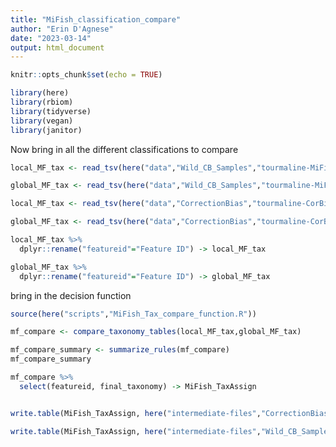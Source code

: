 ```yaml
---
title: "MiFish_classification_compare"
author: "Erin D'Agnese"
date: "2023-03-14"
output: html_document
---
```


```r
knitr::opts_chunk$set(echo = TRUE)
```

```r
library(here)
library(rbiom)
library(tidyverse)
library(vegan)
library(janitor)
```


Now bring in all the different classifications to compare
```r
local_MF_tax <- read_tsv(here("data","Wild_CB_Samples","tourmaline-MiFish_CB2_12122024","02-output-dada2-pe-unfiltered","01-taxonomyLocalZG","taxonomy.tsv"))

global_MF_tax <- read_tsv(here("data","Wild_CB_Samples","tourmaline-MiFish_CB2_12122024","02-output-dada2-pe-unfiltered","01-taxonomyUniversal","taxonomy.tsv"))

local_MF_tax <- read_tsv(here("data","CorrectionBias","tourmaline-CorBias_MiFish_16072025","02-output-dada2-pe-unfiltered","01-taxonomyLocalZG","taxonomy.tsv"))

global_MF_tax <- read_tsv(here("data","CorrectionBias","tourmaline-CorBias_MiFish_16072025","02-output-dada2-pe-unfiltered","01-taxonomyUniversal","taxonomy.tsv"))
```

```r
local_MF_tax %>% 
  dplyr::rename("featureid"="Feature ID") -> local_MF_tax

global_MF_tax %>% 
  dplyr::rename("featureid"="Feature ID") -> global_MF_tax
```

bring in the decision function
```r
source(here("scripts","MiFish_Tax_compare_function.R"))
```


```r
mf_compare <- compare_taxonomy_tables(local_MF_tax,global_MF_tax)

mf_compare_summary <- summarize_rules(mf_compare)
mf_compare_summary
```



```r

mf_compare %>%
  select(featureid, final_taxonomy) -> MiFish_TaxAssign


write.table(MiFish_TaxAssign, here("intermediate-files","CorrectionBiasRun","MiFish","final_taxonomy_CorBias_MiFish.tsv"), quote=FALSE, sep='\t', col.names = TRUE, row.names = FALSE)

write.table(MiFish_TaxAssign, here("intermediate-files","Wild_CB_Samples","final_taxonomy_Wild_CB2_MiFish.tsv"), quote=FALSE, sep='\t', col.names = TRUE, row.names = FALSE)

```


